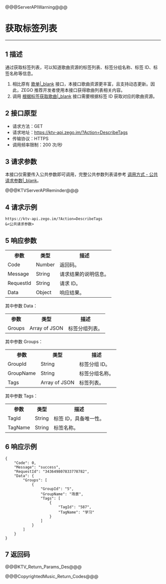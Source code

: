 @@@ServerAPIWarning@@@

# 获取标签列表

- - -

## 1 描述

通过获取标签列表，可以知道歌曲资源的标签列表、标签分组名称、标签 ID、标签名称等信息。

<Note title="Note">

1. 相比原有 [歌单\|_blank](#13719) 接口，本接口歌曲资源更丰富，且支持动态更新。因此，ZEGO 推荐开发者使用本接口获得歌曲列表相关内容。
2. 调用 [根据标签获取歌曲\|_blank](!Get_songs_based_tags) 接口需要根据标签 ID 获取对应的歌曲资源。
</Note>


## 2 接口原型

- 请求方法：GET
- 请求地址：https://ktv-api.zego.im/?Action=DescribeTags
- 传输协议：HTTPS
- 调用频率限制：200 次/秒

## 3 请求参数

本接口仅需要传入公共参数即可调用，完整公共参数列表请参考 [调用方式 - 公共请求参数\|_blank](!Copyright_Music_Backstage/Call_method#2_1)。

@@@KTVServerAPIReminder@@@

## 4 请求示例

```
https://ktv-api.zego.im/?Action=DescribeTags
&<公共请求参数>
```

## 5 响应参数


<table>
  
  <tbody><tr>
    <th>参数</th>
    <th>类型</th>
    <th>描述</th>
  </tr>
  <tr>
    <td>Code</td>
    <td>Number</td>
    <td>返回码。</td>
  </tr>
  <tr>
    <td>Message</td>
    <td>String</td>
    <td>请求结果的说明信息。</td>
  </tr>
  <tr>
    <td>RequestId</td>
    <td>String</td>
    <td>请求 ID。</td>
  </tr>
  <tr>
    <td>Data</td>
    <td>Object</td>
    <td>响应结果。</td>
  </tr>
</tbody></table>


其中参数 Data：
<table>
  
  <tbody><tr>
    <th>参数</th>
    <th>类型</th>
    <th>描述</th>
  </tr>
  <tr>
    <td>Groups</td>
    <td>Array of JSON</td>
    <td>标签分组列表。</td>
  </tr>
</tbody></table>

其中参数 Groups：
<table>
  
  <tbody><tr>
    <th>参数</th>
    <th>类型</th>
    <th>描述</th>
  </tr>
  <tr>
    <td>GroupId</td>
    <td> String </td>
    <td>标签分组 ID。</td>
  </tr>
  <tr>
    <td>GroupName</td>
    <td> String </td>
    <td>标签分组名称。</td>
  </tr>
  <tr>
    <td> Tags </td>
    <td>Array of JSON</td>
    <td>标签列表。</td>
  </tr>
</tbody></table>

其中参数 Tags：
<table>
  
  <tbody><tr>
    <th>参数</th>
    <th>类型</th>
    <th>描述</th>
  </tr>
  <tr>
    <td> TagId </td>
    <td> String </td>
    <td>标签 ID，具备唯一性。</td>
  </tr>
  <tr>
    <td> TagName </td>
    <td> String </td>
    <td>标签名称。​</td>
  </tr>
</tbody></table>



## 6 响应示例

```
{
    "Code": 0,
    "Message": "success",
    "RequestId": "343649807833778782",
    "Data": {
        "Groups": [
            {
                "GroupId": "5",
                "GroupName": "场景",
                "Tags": [
                    {
                        "TagId": "587",
                        "TagName": "学习"
                    }
                ]
            }
        ]
    }
}
```

## 7 返回码

@@@KTV_Return_Params_Des@@@

@@@CopyrightedMusic_Return_Codes@@@
